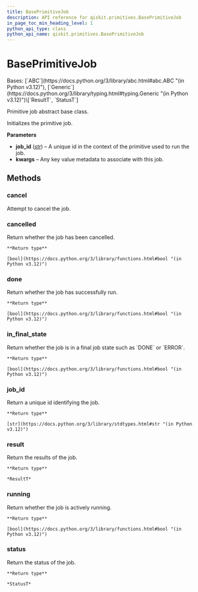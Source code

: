 ```yaml
---
title: BasePrimitiveJob
description: API reference for qiskit.primitives.BasePrimitiveJob
in_page_toc_min_heading_level: 1
python_api_type: class
python_api_name: qiskit.primitives.BasePrimitiveJob
---
```


# BasePrimitiveJob

<Class id="qiskit.primitives.BasePrimitiveJob" github="https://github.com/qiskit/qiskit/tree/main/qiskit/primitives/base/base_primitive_job.py" signature="qiskit.primitives.BasePrimitiveJob(job_id, **kwargs)">
  Bases: [`ABC`](https://docs.python.org/3/library/abc.html#abc.ABC "(in Python v3.12)"), [`Generic`](https://docs.python.org/3/library/typing.html#typing.Generic "(in Python v3.12)")\[`ResultT`, `StatusT`]

  Primitive job abstract base class.

  Initializes the primitive job.

  **Parameters**

  *   **job\_id** ([*str*](https://docs.python.org/3/library/stdtypes.html#str "(in Python v3.12)")) – A unique id in the context of the primitive used to run the job.
  *   **kwargs** – Any key value metadata to associate with this job.

  ## Methods

  ### cancel

  <Function id="qiskit.primitives.BasePrimitiveJob.cancel" name="cancel" signature="abstract cancel()">
    Attempt to cancel the job.
  </Function>

  ### cancelled

  <Function id="qiskit.primitives.BasePrimitiveJob.cancelled" name="cancelled" signature="abstract cancelled()">
    Return whether the job has been cancelled.

    **Return type**

    [bool](https://docs.python.org/3/library/functions.html#bool "(in Python v3.12)")
  </Function>

  ### done

  <Function id="qiskit.primitives.BasePrimitiveJob.done" name="done" signature="abstract done()">
    Return whether the job has successfully run.

    **Return type**

    [bool](https://docs.python.org/3/library/functions.html#bool "(in Python v3.12)")
  </Function>

  ### in\_final\_state

  <Function id="qiskit.primitives.BasePrimitiveJob.in_final_state" name="in_final_state" signature="abstract in_final_state()">
    Return whether the job is in a final job state such as `DONE` or `ERROR`.

    **Return type**

    [bool](https://docs.python.org/3/library/functions.html#bool "(in Python v3.12)")
  </Function>

  ### job\_id

  <Function id="qiskit.primitives.BasePrimitiveJob.job_id" name="job_id" signature="job_id()">
    Return a unique id identifying the job.

    **Return type**

    [str](https://docs.python.org/3/library/stdtypes.html#str "(in Python v3.12)")
  </Function>

  ### result

  <Function id="qiskit.primitives.BasePrimitiveJob.result" name="result" signature="abstract result()">
    Return the results of the job.

    **Return type**

    *ResultT*
  </Function>

  ### running

  <Function id="qiskit.primitives.BasePrimitiveJob.running" name="running" signature="abstract running()">
    Return whether the job is actively running.

    **Return type**

    [bool](https://docs.python.org/3/library/functions.html#bool "(in Python v3.12)")
  </Function>

  ### status

  <Function id="qiskit.primitives.BasePrimitiveJob.status" name="status" signature="abstract status()">
    Return the status of the job.

    **Return type**

    *StatusT*
  </Function>
</Class>

